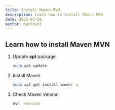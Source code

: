 ```yaml
---
title: Install Maven MVN
description: Learn how to install Maven MVN
date: 2025-03-26
author: KarChunT
---
```


## Learn how to install Maven MVN

1. Update **apt** package

   ```bash
   sudo apt update
   ```

2. Install Maven

   ```bash
   sudo apt-get install maven -y
   ```

3. Check Maven Version
   ```bash
   mvn -version
   ```
